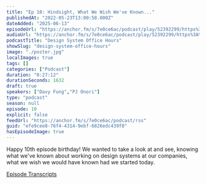```yaml
---
title: "Ep 10: Hindsight, What We Wish We've Known..."
publishedAt: "2022-05-23T13:00:58.000Z"
dateAdded: "2025-06-13"
episodeUrl: "https://anchor.fm/s/7e0ce6ac/podcast/play/52392299/https%3A%2F%2Fd3ctxlq1ktw2nl.cloudfront.net%2Fstaging%2F2022-4-22%2F23ac0ca0-b37d-0742-2193-24e94fd1a30b.mp3"
audioUrl: "https://anchor.fm/s/7e0ce6ac/podcast/play/52392299/https%3A%2F%2Fd3ctxlq1ktw2nl.cloudfront.net%2Fstaging%2F2022-4-22%2F23ac0ca0-b37d-0742-2193-24e94fd1a30b.mp3"
podcastTitle: "Design System Office Hours"
showSlug: "design-system-office-hours"
image: "./poster.jpg"
localImages: true
tags: []
categories: ["Podcast"]
duration: "0:27:12"
durationSeconds: 1632
draft: true
speakers: ["Davy Fung","PJ Onori"]
type: "podcast"
season: null
episode: 10
explicit: false
feedUrl: "https://anchor.fm/s/7e0ce6ac/podcast/rss"
guid: "efe9cee8-76f4-4314-9ebf-6826edc439f0"
hasEpisodeImage: true
---
```

Happy 10th episode birthday! We wanted to take a look at and see, knowing what we've known about working on design systems at our companies, what we wish we would have known had we started today.

[Episode Transcripts](https://docs.google.com/document/d/1eBPOj7pQJBKCsc4uWlMM1XwwfTOLiK7Av_qEbwu2F_M/edit?usp=sharing)
